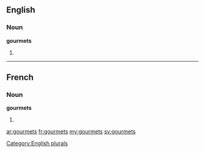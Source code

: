 ==English==

===Noun===
'''gourmets'''

# {{plural of|gourmet}}

[[Category:English plurals]]

----

==French==

===Noun===
'''gourmets''' {{m}}

# {{plural of|gourmet|lang=fr}}

[[ar:gourmets]]
[[fr:gourmets]]
[[my:gourmets]]
[[sv:gourmets]]